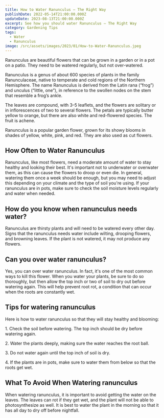 ```yaml
---
title: How to Water Ranunculus – The Right Way
publishDate: 2022-05-14T21:00:00.000Z
updateDate: 2023-08-13T21:00:00.000Z
excerpt: See how you should water Ranunculus – The Right Way
category: Gardening Tips
tags:
  - Water
  - Ranunculus
image: /src/assets/images/2023/01/How-to-Water-Ranunculus.jpeg
---
```


Ranunculus are beautiful flowers that can be grown in a garden or in a pot on a patio. They need to be watered regularly, but not over-watered.

Ranunculus is a genus of about 600 species of plants in the family Ranunculaceae, native to temperate and cold regions of the Northern Hemisphere. The name Ranunculus is derived from the Latin rana (“frog”) and unculus (“little, one”), in reference to the swollen nodes on the stem that resemble a frog’s ankle.

The leaves are compound, with 3–5 leaflets, and the flowers are solitary or in inflorescences of two to several flowers. The petals are typically butter yellow to orange, but there are also white and red-flowered species. The fruit is achene.

Ranunculus is a popular garden flower, grown for its showy blooms in shades of yellow, white, pink, and red. They are also used as cut flowers.

## How Often to Water Ranunculus

Ranunculus, like most flowers, need a moderate amount of water to stay healthy and looking their best. It's important not to underwater or overwater them, as this can cause the flowers to droop or even die. In general, watering them once a week should be enough, but you may need to adjust this depending on your climate and the type of soil you're using. If your ranunculus are in pots, make sure to check the soil moisture levels regularly and water when needed.

## How do you know when ranunculus needs water?

Ranunculus are thirsty plants and will need to be watered every other day. Signs that the ranunculus needs water include wilting, drooping flowers, and browning leaves. If the plant is not watered, it may not produce any flowers.

## Can you over water ranunculus?

Yes, you can over water ranunculus. In fact, it's one of the most common ways to kill this flower. When you water your plants, be sure to do so thoroughly, but then allow the top inch or two of soil to dry out before watering again. This will help prevent root rot, a condition that can occur when the roots are constantly wet.

## Tips for watering ranunculus

Here is how to water ranunculus so that they will stay healthy and blooming:

1\. Check the soil before watering. The top inch should be dry before watering again.

2\. Water the plants deeply, making sure the water reaches the root ball.

3\. Do not water again until the top inch of soil is dry.

4\. If the plants are in pots, make sure to water them from below so that the roots get wet.

## What To Avoid When Watering ranunculus

When watering ranunculus, it is important to avoid getting the water on the leaves. The leaves can rot if they get wet, and the plant will not be able to photosynthesize as well. It is best to water the plant in the morning so that it has all day to dry off before nightfall.
